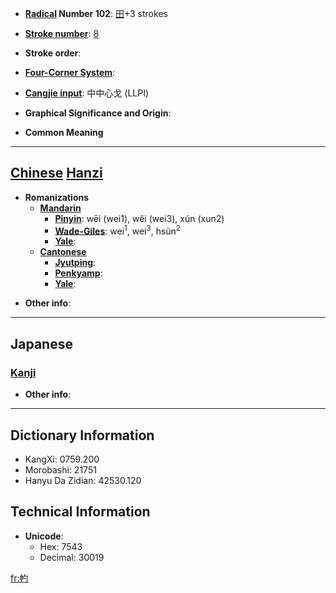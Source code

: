 * '''[[Wiktionary:Chinese radical index| Radical]] Number 102''': [[Wiktionary:Chinese radical index 田|田]]+3 strokes

* '''[[Wiktionary:Chinese total strokes index|Stroke number]]''': [[Wiktionary:Chinese total strokes index 8|8]]

* '''Stroke order''': 

* '''[[Wiktionary:Chinese four corner index|Four-Corner System]]''': 

* '''[[Wiktionary:Chinese Cangjie index|Cangjie input]]''': 中中心戈 (LLPI)

* '''Graphical Significance and Origin''': 

* '''Common Meaning'''

----

== [[Chinese]] [[Hanzi]] ==

* '''Romanizations'''
** '''[[Mandarin]]'''
*** '''[[Pinyin]]''': wēi (wei1), wěi (wei3), xún (xun2)
*** '''[[Wade-Giles]]''': wei<sup>1</sup>, wei<sup>3</sup>, hsün<sup>2</sup>
*** '''[[Yale]]''': 
** '''[[Cantonese]]'''
*** '''[[Jyutping]]''':
*** '''[[Penkyamp]]''': 
*** '''[[Yale]]''': 

* '''Other info''': 

----

==Japanese==
===[[Kanji]]===
{{kanji|on readings=[[しゅん]] (shun)|kun readings=[[いいつけ]] (iitsuke)}}

* '''Other info''':  

----

== Dictionary Information ==

* KangXi: 0759.200
* Morobashi: 21751
* Hanyu Da Zidian: 42530.120

== Technical Information ==

* '''Unicode''':
** Hex: 7543
** Decimal: 30019

[[fr:畃]]